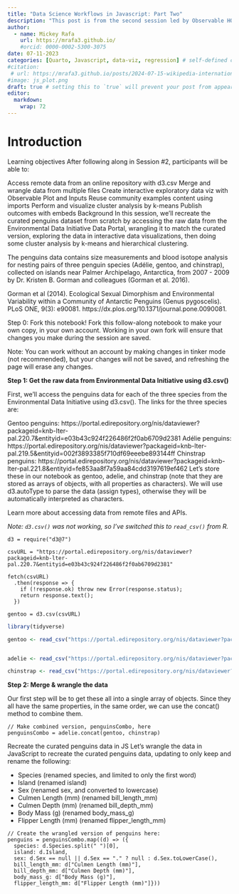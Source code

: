 ```yaml
---
title: "Data Science Workflows in Javascript: Part Two"
description: "This post is from the second session led by Observable HQ"
author:
  - name: Mickey Rafa
    url: https://mrafa3.github.io/
    #orcid: 0000-0002-5300-3075
date: 07-11-2023
categories: [Quarto, Javascript, data-viz, regression] # self-defined categories
#citation: 
 # url: https://mrafa3.github.io/posts/2024-07-15-wikipedia-international-mens-soccer/ 
#image: js_plot.png
draft: true # setting this to `true` will prevent your post from appearing on your listing page until you're ready!
editor: 
  markdown: 
    wrap: 72
---
```


# Introduction

Learning objectives
After following along in Session #2, participants will be able to:

Access remote data from an online repository with d3.csv
Merge and wrangle data from multiple files
Create interactive exploratory data viz with Observable Plot and Inputs
Reuse community examples content using imports
Perform and visualize cluster analysis by k-means
Publish outcomes with embeds
Background
In this session, we’ll recreate the curated penguins dataset from scratch by accessing the raw data from the Environmental Data Initiative Data Portal, wrangling it to match the curated version, exploring the data in interactive data visualizations, then doing some cluster analysis by k-means and hierarchical clustering.

The penguins data contains size measurements and blood isotope analysis for nesting pairs of three penguin species (Adélie, gentoo, and chinstrap), collected on islands near Palmer Archipelago, Antarctica, from 2007 - 2009 by Dr. Kristen B. Gorman and colleagues (Gorman et al. 2016).

Gorman et al (2014). Ecological Sexual Dimorphism and Environmental Variability within a Community of Antarctic Penguins (Genus pygoscelis). PLoS ONE, 9(3): e90081. https://dx.plos.org/10.1371/journal.pone.0090081.

Step 0: Fork this notebook!
Fork this follow-along notebook to make your own copy, in your own account. Working in your own fork will ensure that changes you make during the session are saved.

Note: You can work without an account by making changes in tinker mode (not recommended), but your changes will not be saved, and refreshing the page will erase any changes.

**Step 1: Get the raw data from Environmental Data Initiative using d3.csv()**

First, we’ll access the penguins data for each of the three species from the Environmental Data Initiative using d3.csv(). The links for the three species are:

Gentoo penguins: https://portal.edirepository.org/nis/dataviewer?packageid=knb-lter-pal.220.7&entityid=e03b43c924f226486f2f0ab6709d2381
Adélie penguins: https://portal.edirepository.org/nis/dataviewer?packageid=knb-lter-pal.219.5&entityid=002f3893385f710df69eeebe893144ff
Chinstrap penguins: https://portal.edirepository.org/nis/dataviewer?packageid=knb-lter-pal.221.8&entityid=fe853aa8f7a59aa84cdd3197619ef462
Let’s store these in our notebook as gentoo, adelie, and chinstrap (note that they are stored as arrays of objects, with all properties as characters). We will use d3.autoType to parse the data (assign types), otherwise they will be automatically interpreted as characters.

Learn more about accessing data from remote files and APIs.

*Note: `d3.csv()` was not working, so I've switched this to `read_csv()` from R.*

```ojs
d3 = require("d3@7")
```

```ojs
csvURL = "https://portal.edirepository.org/nis/dataviewer?packageid=knb-lter-pal.220.7&entityid=e03b43c924f226486f2f0ab6709d2381"
```


```ojs
fetch(csvURL)
  .then(response => {
    if (!response.ok) throw new Error(response.status);
    return response.text();
  })
```


```d3
gentoo = d3.csv(csvURL)
```


```r
library(tidyverse)
```

```r
gentoo <- read_csv("https://portal.edirepository.org/nis/dataviewer?packageid=knb-lter-pal.220.7&entityid=e03b43c924f226486f2f0ab6709d2381")


adelie <- read_csv("https://portal.edirepository.org/nis/dataviewer?packageid=knb-lter-pal.219.5&entityid=002f3893385f710df69eeebe893144ff")

chinstrap <- read_csv("https://portal.edirepository.org/nis/dataviewer?packageid=knb-lter-pal.221.8&entityid=fe853aa8f7a59aa84cdd3197619ef462")
```

**Step 2: Merge & wrangle the data**

Our first step will be to get these all into a single array of objects. Since they all have the same properties, in the same order, we can use the concat() method to combine them.

```ojs
// Make combined version, penguinsCombo, here
penguinsCombo = adelie.concat(gentoo, chinstrap)
```

Recreate the curated penguins data in JS
Let’s wrangle the data in JavaScript to recreate the curated penguins data, updating to only keep and rename the following:

* Species (renamed species, and limited to only the first word)
* Island (renamed island)
* Sex (renamed sex, and converted to lowercase)
* Culmen Length (mm) (renamed bill_length_mm)
* Culmen Depth (mm) (renamed bill_depth_mm)
* Body Mass (g) (renamed body_mass_g)
* Flipper Length (mm) (renamed flipper_length_mm)

```ojs
// Create the wrangled version of penguins here: 
penguins = penguinsCombo.map((d) => ({
  species: d.Species.split(" ")[0],
  island: d.Island,
  sex: d.Sex == null || d.Sex == "." ? null : d.Sex.toLowerCase(),
  bill_length_mm: d["Culmen Length (mm)"],
  bill_depth_mm: d["Culmen Depth (mm)"],
  body_mass_g: d["Body Mass (g)"],
  flipper_length_mm: d["Flipper Length (mm)"]})) 
```

